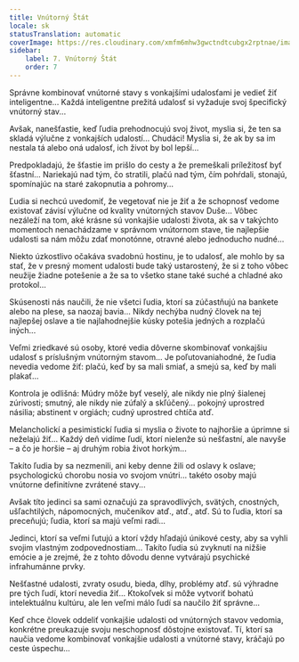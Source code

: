```yaml
---
title: Vnútorný Štát
locale: sk
statusTranslation: automatic
coverImage: https://res.cloudinary.com/xmfm6mhw3gwctndtcubgx2rptnae/image/upload/v1740468922/small_cover_tratado_de_psicologia_revolucionaria_a4c0dca4e0.webp
sidebar:
    label: 7. Vnútorný Štát
    order: 7
---
```

Správne kombinovať vnútorné stavy s vonkajšími udalosťami je vedieť žiť inteligentne... Každá inteligentne prežitá udalosť si vyžaduje svoj špecifický vnútorný stav...

Avšak, nanešťastie, keď ľudia prehodnocujú svoj život, myslia si, že ten sa skladá výlučne z vonkajších udalostí... Chudáci! Myslia si, že ak by sa im nestala tá alebo oná udalosť, ich život by bol lepší...

Predpokladajú, že šťastie im prišlo do cesty a že premeškali príležitosť byť šťastní... Nariekajú nad tým, čo stratili, plačú nad tým, čím pohŕdali, stonajú, spomínajúc na staré zakopnutia a pohromy...

Ľudia si nechcú uvedomiť, že vegetovať nie je žiť a že schopnosť vedome existovať závisí výlučne od kvality vnútorných stavov Duše... Vôbec nezáleží na tom, aké krásne sú vonkajšie udalosti života, ak sa v takýchto momentoch nenachádzame v správnom vnútornom stave, tie najlepšie udalosti sa nám môžu zdať monotónne, otravné alebo jednoducho nudné...

Niekto úzkostlivo očakáva svadobnú hostinu, je to udalosť, ale mohlo by sa stať, že v presný moment udalosti bude taký ustarostený, že si z toho vôbec neužije žiadne potešenie a že sa to všetko stane také suché a chladné ako protokol...

Skúsenosti nás naučili, že nie všetci ľudia, ktorí sa zúčastňujú na bankete alebo na plese, sa naozaj bavia... Nikdy nechýba nudný človek na tej najlepšej oslave a tie najlahodnejšie kúsky potešia jedných a rozplačú iných...

Veľmi zriedkavé sú osoby, ktoré vedia dôverne skombinovať vonkajšiu udalosť s príslušným vnútorným stavom... Je poľutovaniahodné, že ľudia nevedia vedome žiť: plačú, keď by sa mali smiať, a smejú sa, keď by mali plakať...

Kontrola je odlišná: Múdry môže byť veselý, ale nikdy nie plný šialenej zúrivosti; smutný, ale nikdy nie zúfalý a skľúčený... pokojný uprostred násilia; abstinent v orgiách; cudný uprostred chtíča atď.

Melancholickí a pesimistickí ľudia si myslia o živote to najhoršie a úprimne si neželajú žiť... Každý deň vidíme ľudí, ktorí nielenže sú nešťastní, ale navyše – a čo je horšie – aj druhým robia život horkým...

Takíto ľudia by sa nezmenili, ani keby denne žili od oslavy k oslave; psychologickú chorobu nosia vo svojom vnútri... takéto osoby majú vnútorne definitívne zvrátené stavy...

Avšak títo jedinci sa sami označujú za spravodlivých, svätých, cnostných, ušľachtilých, nápomocných, mučeníkov atď., atď., atď. Sú to ľudia, ktorí sa preceňujú; ľudia, ktorí sa majú veľmi radi...

Jedinci, ktorí sa veľmi ľutujú a ktorí vždy hľadajú únikové cesty, aby sa vyhli svojim vlastným zodpovednostiam... Takíto ľudia sú zvyknutí na nižšie emócie a je zrejmé, že z tohto dôvodu denne vytvárajú psychické infrahumánne prvky.

Nešťastné udalosti, zvraty osudu, bieda, dlhy, problémy atď. sú výhradne pre tých ľudí, ktorí nevedia žiť... Ktokoľvek si môže vytvoriť bohatú intelektuálnu kultúru, ale len veľmi málo ľudí sa naučilo žiť správne...

Keď chce človek oddeliť vonkajšie udalosti od vnútorných stavov vedomia, konkrétne preukazuje svoju neschopnosť dôstojne existovať. Tí, ktorí sa naučia vedome kombinovať vonkajšie udalosti a vnútorné stavy, kráčajú po ceste úspechu...

